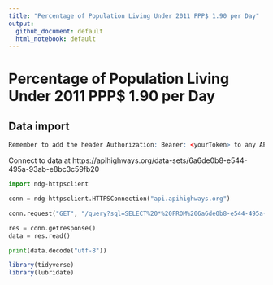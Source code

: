 ```yaml
---
title: "Percentage of Population Living Under 2011 PPP$ 1.90 per Day"
output:
  github_document: default
  html_notebook: default
---
```


# Percentage of Population Living Under 2011 PPP$ 1.90 per Day

## Data import


```r
Remember to add the header Authorization: Bearer: <yourToken> to any API call to authenticate yourself


```


Connect to data at https://apihighways.org/data-sets/6a6de0b8-e544-495a-93ab-e8bc3c59fb20

```python
import ndg-httpsclient

conn = ndg-httpsclient.HTTPSConnection("api.apihighways.org")

conn.request("GET", "/query?sql=SELECT%20*%20FROM%206a6de0b8-e544-495a-93ab-e8bc3c59fb20")

res = conn.getresponse()
data = res.read()

print(data.decode("utf-8"))
```




```r
library(tidyverse)
library(lubridate)
```


